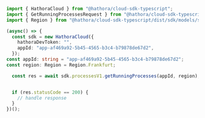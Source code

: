 ```typescript GetRunningProcesses.ts
import { HathoraCloud } from "@hathora/cloud-sdk-typescript";
import { GetRunningProcessesRequest } from "@hathora/cloud-sdk-typescript/dist/sdk/models/operations";
import { Region } from "@hathora/cloud-sdk-typescript/dist/sdk/models/shared";

(async() => {
  const sdk = new HathoraCloud({
    hathoraDevToken: "",
    appId: "app-af469a92-5b45-4565-b3c4-b79878de67d2",
  });
const appId: string = "app-af469a92-5b45-4565-b3c4-b79878de67d2";
const region: Region = Region.Frankfurt;

  const res = await sdk.processesV1.getRunningProcesses(appId, region);


  if (res.statusCode == 200) {
    // handle response
  }
})();
```
